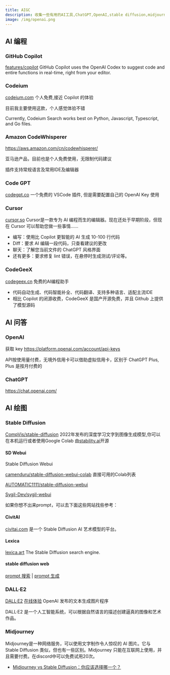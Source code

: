 ```yaml
---
title: AIGC
description: 收集一些有用的AI工具,ChatGPT,OpenAI,stable diffusion,midjourney
image: /img/openai.png 
---
```


## AI 编程
### GitHub Copilot
[features/copilot](https://github.com/features/copilot)
GitHub Copilot uses the OpenAI Codex to suggest code and entire functions in real-time, right from your editor.

### Codeium
[codeium.com](https://codeium.com/)  个人免费,接近 Copilot 的体验

目前我主要使用这款，个人感觉体验不错

Currently, Codeium Search works best on Python, Javascript, Typescript, and Go files.  

### Amazon CodeWhisperer
https://aws.amazon.com/cn/codewhisperer/

亚马逊产品，目前也是个人免费使用，无限制代码建议

插件支持常规语言及常用IDE及编辑器

### Code GPT
[codegpt.co](https://www.codegpt.co/)
一个免费的 VSCode 插件, 但是需要配置自己的 OpenAI Key 使用

### Cursor
[cursor.so](https://www.cursor.so/)
Cursor是一款专为 AI 编程而生的编辑器。现在还处于早期阶段，但现在 Cursor 可以帮助您做一些事情......
* 编写：使用比 Copilot 更智能的 AI 生成 10-100 行代码
* Diff：要求 AI 编辑一段代码，只查看建议的更改
* 聊天：了解您当前文件的 ChatGPT 风格界面
* 还有更多：要求修复 lint 错误，在悬停时生成测试/评论等。
### CodeGeeX
[codegeex.cn](https://codegeex.cn/)
免费的AI编程助手
* 代码自动生成、代码智能补全、代码翻译、支持多种语言、适配主流IDE
* 相比 Copilot 的闭源收费，CodeGeeX 是国产开源免费，并且 Github 上提供了模型源码

## AI 问答
### OpenAI
获取 key
https://platform.openai.com/account/api-keys

API按使用量付费，无境外信用卡可以借助虚拟信用卡，区别于 ChatGPT Plus, Plus 是按月付费的
### ChatGPT
https://chat.openai.com/

## AI 绘图
### Stable Diffusion
[CompVis/stable-diffusion](https://github.com/CompVis/stable-diffusion)
2022年发布的深度学习文字到图像生成模型,你可以在本机运行或者使用Google Colab
由[stability.ai](https://stability.ai/)开源
#### SD Webui
Stable Diffusion Webui

[camenduru/stable-diffusion-webui-colab](https://github.com/camenduru/stable-diffusion-webui-colab)  直接可用的Colab列表

[AUTOMATIC1111/stable-diffusion-webui](https://github.com/AUTOMATIC1111/stable-diffusion-webui)

[Sygil-Dev/sygil-webui](https://github.com/Sygil-Dev/sygil-webui)

如果你想不出来prompt，可以去下面这些网站找些参考：
#### CivitAI
[civitai.com](https://civitai.com/) 是一个 Stable Diffusion  AI 艺术模型的平台。
#### Lexica
[lexica.art](https://lexica.art/) The Stable Diffusion search engine.
#### stable diffusion web
[prompt 搜索](https://stablediffusionweb.com/prompts) | [prompt 生成](https://stablediffusionweb.com/prompt-generator)
<!-- #### Stable Diffusion Art
[stable-diffusion-art.com](https://stable-diffusion-art.com/) 我们想让每个人都能使用 Stable Diffusion AI。在这里，您将找到教程和资源，以帮助您有效地使用这一变革性技术。 -->

### DALL·E2
[DALL·E2](https://openai.com/product/dall-e-2)
[在线体验](https://labs.openai.com/) OpenAI 发布的文本生成图片程序

DALL·E2 是一个人工智能系统，可以根据自然语言的描述创建逼真的图像和艺术作品。
### Midjourney
Midjourney是一种网络服务，可以使用文字制作令人惊叹的 AI 图片。它与 Stable Diffusion 类似，但也有一些区别。Midjourney 只能在互联网上使用，并且需要付费。在discord中可以免费试用20次。
* [Midjourney vs Stable Diffusion：你应该选择哪一个？](https://stable-diffusion-art.com/midjourney-vs-stable-diffusion/)